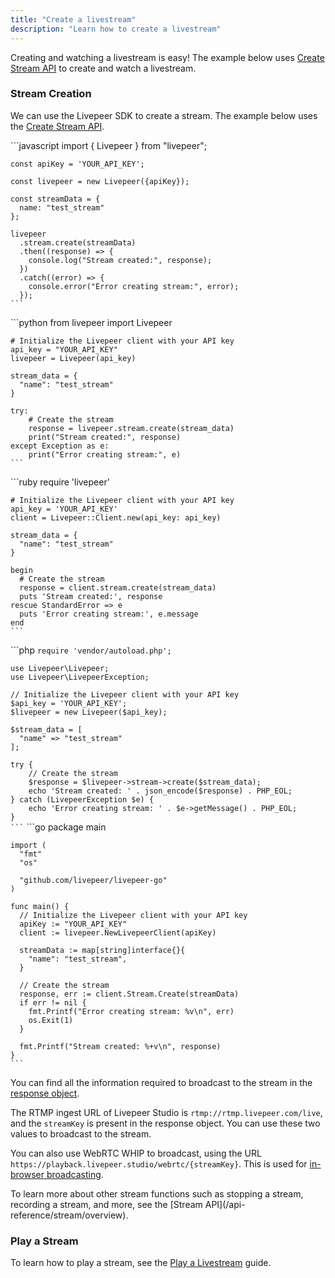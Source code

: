 ```yaml
---
title: "Create a livestream"
description: "Learn how to create a livestream"
---
```


Creating and watching a livestream is easy! The example below uses
[Create Stream API](/api-reference/stream/create) to create and watch a
livestream.

### Stream Creation

We can use the Livepeer SDK to create a stream. The example below uses the
[Create Stream API](/api-reference/stream/create).

<Tabs>
  <Tab title="Node.js">
    ```javascript
    import { Livepeer } from "livepeer";

    const apiKey = 'YOUR_API_KEY';

    const livepeer = new Livepeer({apiKey});

    const streamData = {
      name: "test_stream"
    };

    livepeer
      .stream.create(streamData)
      .then((response) => {
        console.log("Stream created:", response);
      })
      .catch((error) => {
        console.error("Error creating stream:", error);
      });
    ```

  </Tab>

  <Tab title="Python">
    ```python
    from livepeer import Livepeer

    # Initialize the Livepeer client with your API key
    api_key = "YOUR_API_KEY"
    livepeer = Livepeer(api_key)

    stream_data = {
      "name": "test_stream"
    }

    try:
        # Create the stream
        response = livepeer.stream.create(stream_data)
        print("Stream created:", response)
    except Exception as e:
        print("Error creating stream:", e)
    ```

  </Tab>

  <Tab title="Ruby">
    ```ruby
    require 'livepeer'

    # Initialize the Livepeer client with your API key
    api_key = 'YOUR_API_KEY'
    client = Livepeer::Client.new(api_key: api_key)

    stream_data = {
      "name": "test_stream"
    }

    begin
      # Create the stream
      response = client.stream.create(stream_data)
      puts 'Stream created:', response
    rescue StandardError => e
      puts 'Error creating stream:', e.message
    end
    ```

  </Tab>

  <Tab title="PHP">
    ```php
    <?php

    require 'vendor/autoload.php';

    use Livepeer\Livepeer;
    use Livepeer\LivepeerException;

    // Initialize the Livepeer client with your API key
    $api_key = 'YOUR_API_KEY';
    $livepeer = new Livepeer($api_key);

    $stream_data = [
      "name" => "test_stream"
    ];

    try {
        // Create the stream
        $response = $livepeer->stream->create($stream_data);
        echo 'Stream created: ' . json_encode($response) . PHP_EOL;
    } catch (LivepeerException $e) {
        echo 'Error creating stream: ' . $e->getMessage() . PHP_EOL;
    }
    ```

  </Tab>

  <Tab title="Go">
    ```go
    package main

    import (
      "fmt"
      "os"

      "github.com/livepeer/livepeer-go"
    )

    func main() {
      // Initialize the Livepeer client with your API key
      apiKey := "YOUR_API_KEY"
      client := livepeer.NewLivepeerClient(apiKey)

      streamData := map[string]interface{}{
        "name": "test_stream",
      }

      // Create the stream
      response, err := client.Stream.Create(streamData)
      if err != nil {
        fmt.Printf("Error creating stream: %v\n", err)
        os.Exit(1)
      }

      fmt.Printf("Stream created: %+v\n", response)
    }
    ```

  </Tab>
</Tabs>

You can find all the information required to broadcast to the stream in the
[response object](/api-reference/stream/overview).

The RTMP ingest URL of Livepeer Studio is `rtmp://rtmp.livepeer.com/live`, and
the `streamKey` is present in the response object. You can use these two values
to broadcast to the stream.

You can also use WebRTC WHIP to broadcast, using the URL
`https://playback.livepeer.studio/webrtc/{streamKey}`. This is used for
[in-browser broadcasting](/developers/guides/livestream-from-browser).

<Info>
  To learn more about other stream functions such as stopping a stream,
  recording a stream, and more, see the [Stream
  API](/api-reference/stream/overview).
</Info>

### Play a Stream

To learn how to play a stream, see the
[Play a Livestream](/developers/guides/playback-a-livestream) guide.

